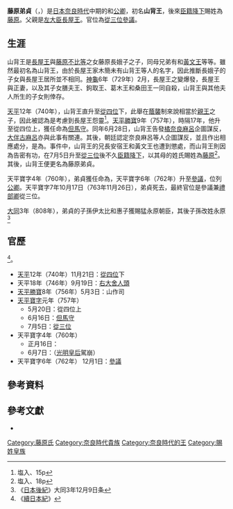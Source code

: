 {{東亞男性歷史人物
|名稱 = 藤原 弟貞
|身份 = 
|國家 = 日本
|時代 = [[奈良時代|奈良時代]]中期
|主君 = [[聖武天皇|聖武天皇]]→[[孝謙天皇|孝謙天皇]]→[[淳仁天皇|淳仁天皇]]
|屆數 =
|最高職務 = [[參議|參議]]
|前任 =
|繼任 = 
|圖片名稱 =
|圖片大小 = 
|圖片說明 =
|氏 = [[藤原氏|藤原氏]]
|姓 = 皇族→藤原{{Link-ja|朝臣 (日本)|朝臣|朝臣}}
|羅馬拼音 = Fujiwara no Otosada
|假名 = {{lang|ja|ふじわら の おとさだ}}
|官職 = [[大舍人寮|右大舍人頭]]→山作司→[[但馬國|但馬守]]→{{Link-ja|紫微中台|紫微中台|坤宮大弼}}→{{Link-ja|裝束司|装束司}}→[[參議|參議]]→參議兼[[治部省|禮部卿]]
|位階 = [[從四位|從四位]]下→從四位上→[[從三位|從三位]]
|信仰 =
|出身地 =
|世系 = 
|初名 = 山背王
|乳名 = <!--日本、朝鮮、琉球以外人物用-->
|幼名 = 
|別名 =
|法號 = 
|院號 = 
|其他名號 = 
|出生日期 = 
|出生地點 =
|逝世日期 = [[天平寶字|天平寶字]]7年10月17日（763年11月26日）
|逝世地點 = 
|廟號 =
|諡號 =
|墓葬 =
|祠廟 =
|父親 = [[長屋王|長屋王]]
|嫡母 = 
|母親 = 藤原長娥子（[[藤原不比等|藤原不比等]]之女）
|繼父=
|繼母=
|養父=
|養母=
|猶父= <!--日本人用-->
|烏帽子親= 
|正室 = 
|妻 = 
|繼室 =
|側室 =
|正室之父 = 
|正室之嫡母 =
|正室之母 =
|妻之父 = 
|妻之嫡母 =
|妻之母 =
|繼室之父 =
|繼室之嫡母 =
|繼室之母 =
|兄弟 = 膳夫王<br>桑田王<br>葛木王<br>鉤取王<br>{{Link-ja|安宿王|安宿王}}<br>[[黃文王|黃文王]]
|姊妹 = 教勝<br>{{Link-ja|圓方女王|円方女王}}<br>{{Link-ja|賀茂女王|賀茂女王}}
|子 = 
|女 = 
|養子 = 
|養女 =
|猶子 = <!--日本人用-->
|婿養子 = <!--日本人用-->
|烏帽子子 = <!--日本人用-->
|繼子 =
|繼女 =
|其他親屬 = [[高市皇子|高市皇子]]（祖父）<br>[[御名部皇女|御名部皇女]]（祖母）
|出身 = <!---此处指科举出身--->
|功名 = 
|經歷 = 
|著作 =
|注釋 =
}}

'''藤原弟貞'''（{{jpn|j=藤原弟貞|hg=ふじわら の おとさだ|rm=Fujiwara no Otosada}}，{{bd|？||763年|11月26日|catIdx=Fujiwara no Otosada}}）是[[日本|日本]][[奈良時代|奈良時代]]中期的{{Link-ja|王 (日本)|王 (皇族)|王}}和[[公卿|公卿]]，初名'''山背王'''，後來[[臣籍降下|臣籍降下]]賜姓為[[藤原氏|藤原]]{{Link-ja|朝臣 (日本)|朝臣|朝臣}}。父親是[[左大臣|左大臣]][[長屋王|長屋王]]。官位為[[從三位|從三位]][[參議|參議]]。

== 生涯 ==
山背王是[[長屋王|長屋王]]與[[藤原不比等|藤原不比等]]之女藤原長娥子之子，同母兄弟有{{Link-ja|安宿王|安宿王}}和[[黃文王|黃文王]]等等。雖然最初名為山背王，由於長屋王家木簡未有山背王等人的名字，因此推斷長娥子的子女與長屋王居所並不相同。[[神龜_(聖武天皇)|神龜]]6年（729年）2月，長屋王之變爆發，長屋王與正妻{{Link-ja|吉備內親王|吉備内親王}}，以及其子女膳夫王、鉤取王、葛木王和桑田王一同自殺，山背王與其他夫人所生的子女則倖存。

[[天平_(聖武天皇)|天平]]12年（740年），山背王直升至[[從四位|從四位]]下，此舉在[[蔭襲|蔭襲]]制來說相當於[[親王|親王]]之子，因此被認為是考慮到長屋王怨靈<ref>塩入、15p</ref>。[[天平勝寶|天平勝寶]]9年（757年），時隔17年，他升至從四位上，獲任命為[[但馬國|但馬守]]。同年6月28日，山背王告發[[橘奈良麻呂|橘奈良麻呂]]企圖謀反，[[大伴古麻呂|大伴古麻呂]]亦與此事有關連。其後，朝廷認定奈良麻呂等人企圖謀反，並且作出相應處分，是為{{Link-ja|橘奈良麻呂之亂|橘奈良麻呂の乱}}。事件中，山背王的兄長安宿王和黃文王也遭到懲處，而山背王則因為告密有功，在7月5日升至[[從三位|從三位]]後不久[[臣籍降下|臣籍降下]]，以其母的姓氏賜姓為[[藤原氏|藤原]]{{Link-ja|朝臣 (日本)|朝臣|朝臣}}<ref>塩入、18p</ref>。其後，山背王便更名為藤原弟貞。

天平寶字4年（760年），弟貞獲任命為{{Link-ja|紫微中台|紫微中台|坤宮大弼}}，天平寶字6年（762年）升至[[參議|參議]]，位列[[公卿|公卿]]。天平寶字7年10月17日（763年11月26日），弟貞死去，最終官位是參議兼[[治部省|禮部卿]]從三位。

[[大同_(平城天皇)|大同]]3年（808年），弟貞的子孫伊太比和惠子獲賜猛永原朝臣，其後子孫改姓永原<ref>《[[日本後紀|日本後紀]]》大同3年12月9日条</ref>

== 官歷 ==
<ref>《[[續日本紀|續日本紀]]》</ref>。
* [[天平_(聖武天皇)|天平]]12年（740年）11月21日：[[從四位|從四位]]下
* 天平18年（746年）9月19日：[[大舍人寮|右大舍人頭]]
* [[天平勝寶|天平勝寶]]8年（756年）5月3日：山作司
* [[天平寶字|天平寶字]]元年（757年）
**5月20日：從四位上
**6月16日：[[但馬國|但馬守]]
**7月5日：[[從三位|從三位]]
* 天平寶字4年（760年）
**正月16日：{{Link-ja|紫微中台|紫微中台|坤宮大弼}}
**6月7日：{{Link-ja|裝束司|装束司}}（[[光明皇后|光明皇后]]駕崩）
* 天平寶字6年（762年） 12月1日：[[參議|參議]]

==參考資料==
{{reflist}}

==參考文獻== 
*{{cite journal |author=鹽入秀敏 |year=2003 |title=長屋王王子山背王(藤原弟貞)について : 奈良時代皇親貴族の一つの生き方 |journal=紀要 |volume= |issue=[[上田女子短期大學|上田女子短期大學]] |pages= |id= |url=http://ci.nii.ac.jp/naid/110001041655 |issn=09114238 |access-date=2015-05-31 |archive-date=2021-01-23 |archive-url=https://web.archive.org/web/20210123043539/https://ci.nii.ac.jp/naid/110001041655 |dead-url=no }}

{{DEFAULTSORT:Fujiwara no Otosada}}
[[Category:藤原氏|Category:藤原氏]]
[[Category:奈良時代貴族|Category:奈良時代貴族]]
[[Category:奈良時代的王|Category:奈良時代的王]]
[[Category:賜姓皇族|Category:賜姓皇族]]
